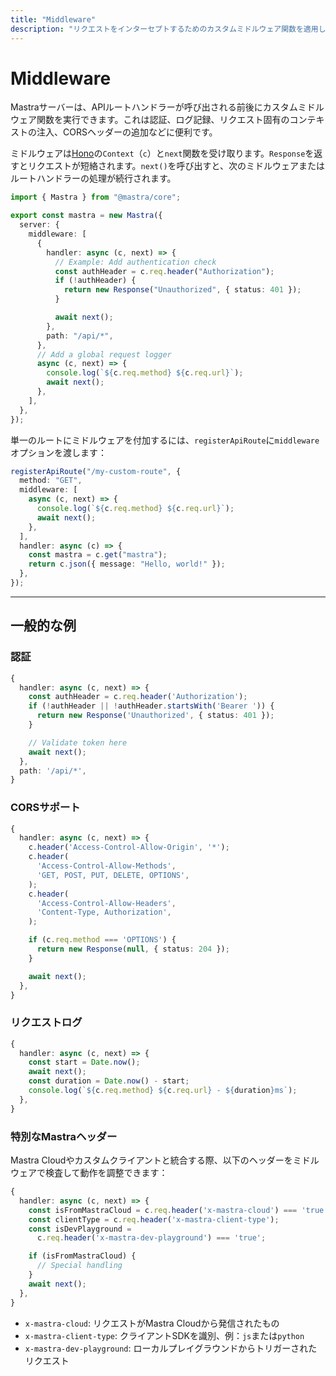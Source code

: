 ```yaml
---
title: "Middleware"
description: "リクエストをインターセプトするためのカスタムミドルウェア関数を適用します。"
---
```




# Middleware

Mastraサーバーは、APIルートハンドラーが呼び出される前後にカスタムミドルウェア関数を実行できます。これは認証、ログ記録、リクエスト固有のコンテキストの注入、CORSヘッダーの追加などに便利です。

ミドルウェアは[Hono](https://hono.dev)の`Context`（`c`）と`next`関数を受け取ります。`Response`を返すとリクエストが短絡されます。`next()`を呼び出すと、次のミドルウェアまたはルートハンドラーの処理が続行されます。

```typescript copy showLineNumbers
import { Mastra } from "@mastra/core";

export const mastra = new Mastra({
  server: {
    middleware: [
      {
        handler: async (c, next) => {
          // Example: Add authentication check
          const authHeader = c.req.header("Authorization");
          if (!authHeader) {
            return new Response("Unauthorized", { status: 401 });
          }

          await next();
        },
        path: "/api/*",
      },
      // Add a global request logger
      async (c, next) => {
        console.log(`${c.req.method} ${c.req.url}`);
        await next();
      },
    ],
  },
});
```

単一のルートにミドルウェアを付加するには、`registerApiRoute`に`middleware`オプションを渡します：

```typescript copy showLineNumbers
registerApiRoute("/my-custom-route", {
  method: "GET",
  middleware: [
    async (c, next) => {
      console.log(`${c.req.method} ${c.req.url}`);
      await next();
    },
  ],
  handler: async (c) => {
    const mastra = c.get("mastra");
    return c.json({ message: "Hello, world!" });
  },
});
```

---



## 一般的な例

### 認証

```typescript copy
{
  handler: async (c, next) => {
    const authHeader = c.req.header('Authorization');
    if (!authHeader || !authHeader.startsWith('Bearer ')) {
      return new Response('Unauthorized', { status: 401 });
    }

    // Validate token here
    await next();
  },
  path: '/api/*',
}
```

### CORSサポート

```typescript copy
{
  handler: async (c, next) => {
    c.header('Access-Control-Allow-Origin', '*');
    c.header(
      'Access-Control-Allow-Methods',
      'GET, POST, PUT, DELETE, OPTIONS',
    );
    c.header(
      'Access-Control-Allow-Headers',
      'Content-Type, Authorization',
    );

    if (c.req.method === 'OPTIONS') {
      return new Response(null, { status: 204 });
    }

    await next();
  },
}
```

### リクエストログ

```typescript copy
{
  handler: async (c, next) => {
    const start = Date.now();
    await next();
    const duration = Date.now() - start;
    console.log(`${c.req.method} ${c.req.url} - ${duration}ms`);
  },
}
```

### 特別なMastraヘッダー

Mastra Cloudやカスタムクライアントと統合する際、以下のヘッダーをミドルウェアで検査して動作を調整できます：

```typescript copy
{
  handler: async (c, next) => {
    const isFromMastraCloud = c.req.header('x-mastra-cloud') === 'true';
    const clientType = c.req.header('x-mastra-client-type');
    const isDevPlayground =
      c.req.header('x-mastra-dev-playground') === 'true';

    if (isFromMastraCloud) {
      // Special handling
    }
    await next();
  },
}
```

- `x-mastra-cloud`: リクエストがMastra Cloudから発信されたもの
- `x-mastra-client-type`: クライアントSDKを識別、例：`js`または`python`
- `x-mastra-dev-playground`: ローカルプレイグラウンドからトリガーされたリクエスト
